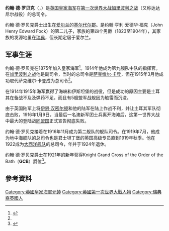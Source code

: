 {{Infobox military person
|name= 约翰·德·罗贝克
|birth_date= 1862年6月10日
|death_date= 1928年1月20日
|birth_place= {{UK}}[[愛爾蘭|愛爾蘭]][[倫斯特省|倫斯特省]][[內斯_(愛爾蘭)|內斯]] 
|death_place= {{UK}}[[倫敦|倫敦]]
|image=[[File:John_Michael_de_Robeck.jpg|250px]]
|caption= 约翰·德·罗贝克
|nickname=
|allegiance= {{flagicon|United Kingdom}} [[英國|英國]]
|serviceyears=1875–1924         
|rank= [[海軍元帥_(英國皇家海軍)|海軍元帥]]
|branch= {{flagicon image|Naval Ensign of the United Kingdom.svg}} [[英國皇家海軍|英國皇家海軍]]
|commands=
|battles= [[第一次世界大战|第一次世界大战]]
|awards= [[巴斯勳章|巴斯勳章]]<br>[[聖米迦勒及聖喬治勳章|聖米迦勒及聖喬治勳章]]<br>[[維多利亞皇家勳章|維多利亞皇家勳章]]
|laterwork= 
}}
'''约翰·德·罗贝克'''（{{lang-en|Sir '''John Michael de Robeck'''}}，{{bd|1862年|6月10日|1928年|1月20日|catIdx=Robeck}}）是[[英国皇家海军|英国皇家海军]]在[[第一次世界大战|第一次世界大战]][[加里波利之战|加里波利之战]]（又称达达尼尔战役）的总司令。

约翰·德·罗贝克爵士出生在[[爱尔兰|爱尔兰]]的[[基尔代尔郡|基尔代尔郡]]。是约翰·亨利·爱德华·福克（John Henry Edward Fock）的第二儿子，家族的第四个男爵（1823至1904年），其家族的发源地虽在[[瑞典|瑞典]]，但长期定居于爱尔兰。

==军事生涯==

约翰·德·罗贝克在1875年加入皇家海军<ref name=bio>{{Cite web |url=http://www.firstworldwar.com/bio/derobeck.htm |title=Sir John de Robeck at First World War.com |access-date=2011-09-24 |archive-date=2012-05-02 |archive-url=https://www.webcitation.org/67MYSJYNT?url=http://www.firstworldwar.com/bio/derobeck.htm |dead-url=no }}</ref>。1914年他成为第九舰队中队的指挥官。
在[[加里波利之战|加里波利之战]]他是副司令，当时的总司令是[[萨克维尔·卡登|萨克维尔·卡登]]，但在1915年3月他成功取代萨克维尔·卡登成为总司令<ref name=bio/>。

在1914年1915年海军赢得了海峡和伊斯坦堡的战役，但是成功的原因主要是土耳其在备战不及及弹药不足。而且有5艘盟军战舰因为触雷而沉没。

由于英国陆军上将[[伊恩·汉密尔顿|伊恩·汉密尔顿]]和他的陆军在陆上作战不利，并让土耳其军队彻底击败，1916年1月9日，当最后一名澳新军团士兵离开海滩后，这第一世界大战中最大的登陆战[[同盟国|同盟国]]正式宣告彻底失败。

约翰·德·罗贝克接着在1916年11月成为第二舰队的舰队司令。在1919年7月，他成为地中海舰队的总司令也是君士坦丁堡的英国高级专员直到1919年秋季。他在1922成为[[大西洋舰队|大西洋舰队]]的总司令，年并于1924年退休。

约翰·德·罗贝克爵士在1921年的新年获得Knight Grand Cross of the Order of the Bath（'''GCB'''）爵位<ref>{{LondonGazette |issue=32178 |date=1 January 1921 |startpage=4|supp=yes }}</ref>。

==參考資料==
{{Reflist}}

{{英國海軍元帥 (1901年至今)}}
{{DEFAULTSORT:Robeck, John de}}
[[Category:英國皇家海軍元帥|Category:英國皇家海軍元帥]]
[[Category:英國第一次世界大戰人物|Category:英國第一次世界大戰人物]]
[[Category:瑞典裔英國人|Category:瑞典裔英國人]]